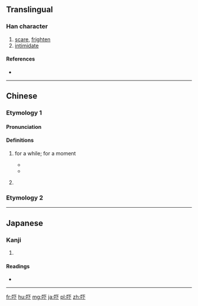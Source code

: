 {{also|嚇}}
==Translingual==

===Han character===
{{Han char|rn=30|rad=口|as=03|sn=6|four=|canj=口一卜 (RMY)|ids=⿰[[口]][[下]]}}

# [[scare]], [[frighten]]
# [[intimidate]]

====References====
* {{Han ref|kx=0177.021|dkj=03306|dj=0394.050|hdz=10577.020|uh=5413|ud=21523}}

----
==Chinese==
===Etymology 1===

====Pronunciation====
{{zh-pron
|c=haa2
|cat=part}}

====Definitions====
# {{label|zh|Cantonese}} {{non-gloss definition|grammatical particle used to emphasise an activity which goes on for a brief moment. See Mandarin [[一下]].}} for a while; for a moment
#* {{zh-usex|等 我 諗 吓。|Let me think about it for a while.|C-GZ|tr=dang2 ngo5 nam2 haa5}}
#* {{zh-usex|我 聽日 行 吓|Tomorrow, I will take a little walk.|C-GZ|tr=ngo5 ting1-jat6 haang4-haa5}}
# {{label|zh|Cantonese}} {{non-gloss definition|used as question tag}}

===Etymology 2===
{{zh-see|嚇}}

----

==Japanese==

===Kanji===
{{ja-kanji|grade=|rs=口03}}

# {{defn|lang=ja|sort=口03}}

====Readings====
* {{ja-readings|on=[[か]] (ka)|kun=[[おどす]] (odosu)}}

----

[[fr:吓]]
[[hu:吓]]
[[mg:吓]]
[[ja:吓]]
[[pl:吓]]
[[zh:吓]]